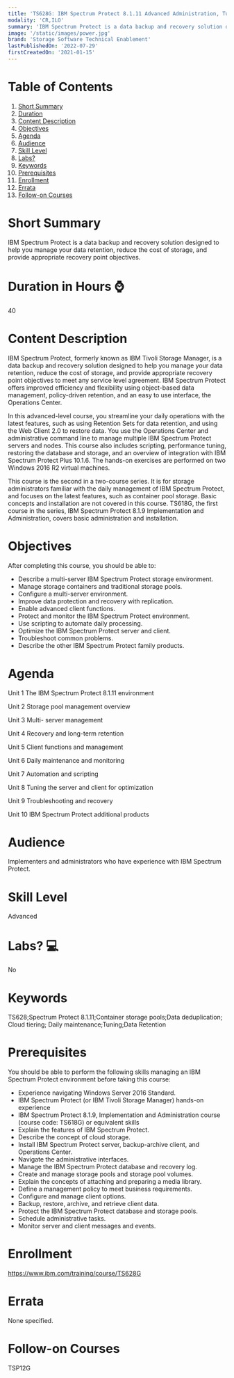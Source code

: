 ```yaml
---
title: 'TS628G: IBM Spectrum Protect 8.1.11 Advanced Administration, Tuning, and Troubleshooting'
modality: 'CR,ILO'
summary: 'IBM Spectrum Protect is a data backup and recovery solution designed to help you manage your data retention, reduce the cost of storage, and provide appropriate recovery point objectives.'
image: '/static/images/power.jpg'
brand: 'Storage Software Technical Enablement'
lastPublishedOn: '2022-07-29'
firstCreatedOn: '2021-01-15'
---
```

# Table of Contents
1.  [Short Summary](#short-summary)
2.  [Duration](#duration-in-hours-)
3.  [Content Description](#content-description)
4.  [Objectives](#objectives)
5.  [Agenda](#agenda)
6.  [Audience](#audience)
7.  [Skill Level](#skill-level)
8.  [Labs?](#labs-)
9.  [Keywords](#keywords)
10. [Prerequisites](#prerequisites)
11. [Enrollment](#enrollment)
12. [Errata](#errata)
13. [Follow-on Courses](#follow-on-courses)

# Short Summary
IBM Spectrum Protect is a data backup and recovery solution designed to help you manage your data retention, reduce the cost of storage, and provide appropriate recovery point objectives.

# Duration in Hours ⌚
40

# Content Description
IBM Spectrum Protect, formerly known as IBM Tivoli Storage Manager, is a data backup and recovery solution designed to help you manage your data retention, reduce the cost of storage, and provide appropriate recovery point objectives to meet any service level agreement. IBM Spectrum Protect offers improved efficiency and flexibility using object-based data management, policy-driven retention, and an easy to use interface, the Operations Center.

In this advanced-level course, you streamline your daily operations with the latest features, such as using Retention Sets for data retention, and using the Web Client 2.0 to restore data. You use the Operations Center and administrative command line to manage multiple IBM Spectrum Protect servers and nodes. This course also includes scripting, performance tuning, restoring the database and storage, and an overview of integration with IBM Spectrum Protect Plus 10.1.6. The hands-on exercises are performed on two Windows 2016 R2 virtual machines.

This course is the second in a two-course series. It is for storage administrators familiar with the daily management of IBM Spectrum Protect, and focuses on the latest features, such as container pool storage. Basic concepts and installation are not covered in this course. TS618G, the first course in the series, IBM Spectrum Protect 8.1.9 Implementation and Administration, covers basic administration and installation.



# Objectives
After completing this course, you should be able to:

* Describe a multi-server IBM Spectrum Protect storage environment.
* Manage storage containers and traditional storage pools.
* Configure a multi-server environment.
* Improve data protection and recovery with replication.
* Enable advanced client functions.
* Protect and monitor the IBM Spectrum Protect environment.
* Use scripting to automate daily processing.
* Optimize the IBM Spectrum Protect server and client.
* Troubleshoot common problems.
* Describe the other IBM Spectrum Protect family products.


# Agenda
Unit 1 The IBM Spectrum Protect 8.1.11 environment

Unit 2 Storage pool management overview

Unit 3 Multi- server management

Unit 4 Recovery and long-term retention

Unit 5 Client functions and management

Unit 6 Daily maintenance and monitoring

Unit 7 Automation and scripting

Unit 8 Tuning the server and client for optimization

Unit 9 Troubleshooting and recovery

Unit 10 IBM Spectrum Protect additional products



# Audience
Implementers and administrators who have experience with IBM Spectrum Protect.



# Skill Level
Advanced            

# Labs? 💻
No

# Keywords
TS628;Spectrum Protect 8.1.11;Container storage pools;Data deduplication; Cloud tiering; Daily maintenance;Tuning;Data Retention

# Prerequisites
You should be able to perform the following skills managing an IBM Spectrum Protect environment before taking this course:

* Experience navigating Windows Server 2016 Standard.
* IBM Spectrum Protect (or IBM Tivoli Storage Manager) hands-on experience
* IBM Spectrum Protect 8.1.9, Implementation and Administration course (course code: TS618G) or equivalent skills
* Explain the features of IBM Spectrum Protect.
* Describe the concept of cloud storage.
* Install IBM Spectrum Protect server, backup-archive client, and Operations Center.
* Navigate the administrative interfaces.
* Manage the IBM Spectrum Protect database and recovery log.
* Create and manage storage pools and storage pool volumes.
* Explain the concepts of attaching and preparing a media library.
* Define a management policy to meet business requirements.
* Configure and manage client options.
* Backup, restore, archive, and retrieve client data.
* Protect the IBM Spectrum Protect database and storage pools.
* Schedule administrative tasks.
* Monitor server and client messages and events.


# Enrollment
https://www.ibm.com/training/course/TS628G

# Errata
None specified.

# Follow-on Courses
TSP12G

